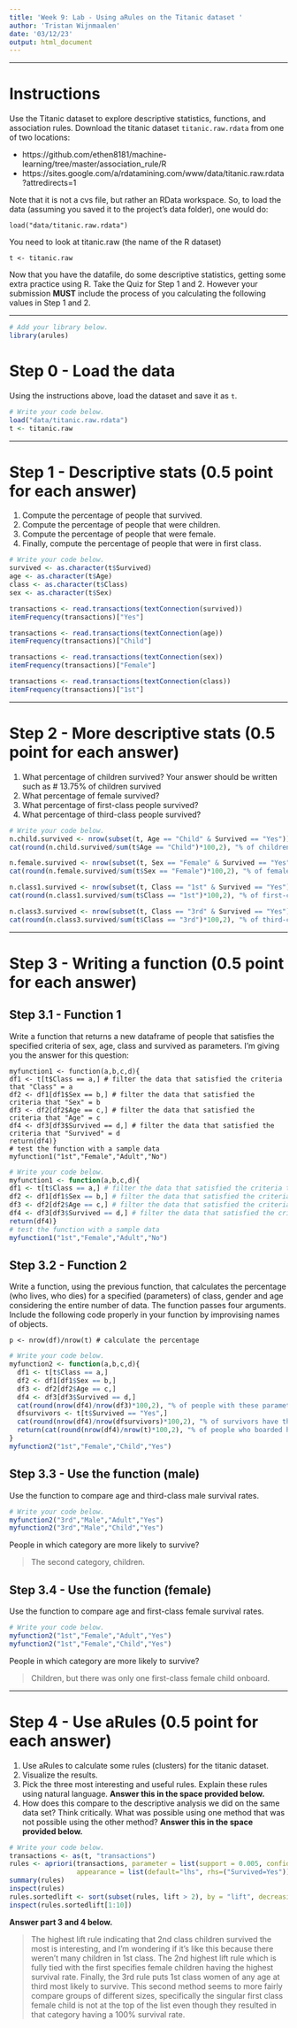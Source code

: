 ```yaml
---
title: 'Week 9: Lab - Using aRules on the Titanic dataset '
author: 'Tristan Wijnmaalen'
date: '03/12/23'
output: html_document
---
```


---

# Instructions
Use the Titanic dataset to explore descriptive statistics, functions, and
association rules. Download the titanic dataset `titanic.raw.rdata` from one
of two locations:

- https://github.com/ethen8181/machine-learning/tree/master/association_rule/R
- https://sites.google.com/a/rdatamining.com/www/data/titanic.raw.rdata?attredirects=1
 
Note that it is not a cvs file, but rather an RData workspace. So, to load the 
data (assuming you saved it to the project's data folder), one would do:

``load("data/titanic.raw.rdata")``

You need to look at titanic.raw (the name of the R dataset)

``t <- titanic.raw``

Now that you have the datafile, do some descriptive statistics, getting some 
extra practice using R. Take the Quiz for Step 1 and 2. However your submission 
**MUST** include the process of you calculating the following values in Step 1 and 2.

---

```r
# Add your library below.
library(arules)


```

# Step 0 - Load the data
Using the instructions above, load the dataset and save it as `t`.

```r
# Write your code below.
load("data/titanic.raw.rdata")
t <- titanic.raw


```
---


# Step 1 - Descriptive stats (0.5 point for each answer)

1. Compute the percentage of people that survived.
2. Compute the percentage of people that were children.
3. Compute the percentage of people that were female.
4. Finally, compute the percentage of people that were in first class.

```r
# Write your code below.
survived <- as.character(t$Survived)
age <- as.character(t$Age)
class <- as.character(t$Class)
sex <- as.character(t$Sex)

transactions <- read.transactions(textConnection(survived))
itemFrequency(transactions)["Yes"]

transactions <- read.transactions(textConnection(age))
itemFrequency(transactions)["Child"]

transactions <- read.transactions(textConnection(sex))
itemFrequency(transactions)["Female"]

transactions <- read.transactions(textConnection(class))
itemFrequency(transactions)["1st"]
```

---

# Step 2 - More descriptive stats (0.5 point for each answer)


1. What percentage of children survived? Your answer should be written such as # 13.75% of children survived
2. What percentage of female survived?
3. What percentage of first-class people survived?
4. What percentage of third-class people survived?

```r
# Write your code below.
n.child.survived <- nrow(subset(t, Age == "Child" & Survived == "Yes"))
cat(round(n.child.survived/sum(t$Age == "Child")*100,2), "% of children survived\n", sep = "")

n.female.survived <- nrow(subset(t, Sex == "Female" & Survived == "Yes"))
cat(round(n.female.survived/sum(t$Sex == "Female")*100,2), "% of female survived\n", sep = "")

n.class1.survived <- nrow(subset(t, Class == "1st" & Survived == "Yes"))
cat(round(n.class1.survived/sum(t$Class == "1st")*100,2), "% of first-class survived\n", sep = "")

n.class3.survived <- nrow(subset(t, Class == "3rd" & Survived == "Yes"))
cat(round(n.class3.survived/sum(t$Class == "3rd")*100,2), "% of third-class survived\n", sep = "")
```

---

# Step 3 - Writing a function (0.5 point for each answer)

## Step 3.1 - Function 1
Write a function that returns a new dataframe of people that satisfies the 
specified criteria of sex, age, class and survived as parameters. I'm giving you 
the answer for this question:

```
myfunction1 <- function(a,b,c,d){
df1 <- t[t$Class == a,] # filter the data that satisfied the criteria that "Class" = a
df2 <- df1[df1$Sex == b,] # filter the data that satisfied the criteria that "Sex" = b
df3 <- df2[df2$Age == c,] # filter the data that satisfied the criteria that "Age" = c
df4 <- df3[df3$Survived == d,] # filter the data that satisfied the criteria that "Survived" = d
return(df4)}
# test the function with a sample data
myfunction1("1st","Female","Adult","No")
```

```r
# Write your code below.
myfunction1 <- function(a,b,c,d){
df1 <- t[t$Class == a,] # filter the data that satisfied the criteria that "Class" = a
df2 <- df1[df1$Sex == b,] # filter the data that satisfied the criteria that "Sex" = b
df3 <- df2[df2$Age == c,] # filter the data that satisfied the criteria that "Age" = c
df4 <- df3[df3$Survived == d,] # filter the data that satisfied the criteria that "Survived" = d
return(df4)}
# test the function with a sample data
myfunction1("1st","Female","Adult","No")


```

## Step 3.2 - Function 2
Write a function, using the previous function, that calculates the percentage 
(who lives, who dies) for a specified (parameters) of class, gender and age 
considering the entire number of data. The function passes four arguments. 
Include the following code properly in your function by improvising names of objects.

```
p <- nrow(df)/nrow(t) # calculate the percentage
```

```r
# Write your code below.
myfunction2 <- function(a,b,c,d){
  df1 <- t[t$Class == a,]
  df2 <- df1[df1$Sex == b,]
  df3 <- df2[df2$Age == c,]
  df4 <- df3[df3$Survived == d,]
  cat(round(nrow(df4)/nrow(df3)*100,2), "% of people with these parameters survived\n", sep = "")
  dfsurvivors <- t[t$Survived == "Yes",]
  cat(round(nrow(df4)/nrow(dfsurvivors)*100,2), "% of survivors have these parameters\n", sep = "")
  return(cat(round(nrow(df4)/nrow(t)*100,2), "% of people who boarded have these parameters\n", sep = ""))
}
myfunction2("1st","Female","Child","Yes")

```

## Step 3.3 - Use the function (male)
Use the function to compare age and third-class male survival rates. 

```r
# Write your code below.
myfunction2("3rd","Male","Adult","Yes")
myfunction2("3rd","Male","Child","Yes")

```
People in which category are more likely to survive? 

> The second category, children.


## Step 3.4 - Use the function (female)
Use the function to compare age and first-class female survival rates.

```r
# Write your code below.
myfunction2("1st","Female","Adult","Yes")
myfunction2("1st","Female","Child","Yes")

```
People in which category are more likely to survive? 

> Children, but there was only one first-class female child onboard. 

---

# Step 4 - Use aRules (0.5 point for each answer)

1. Use aRules to calculate some rules (clusters) for the titanic dataset.
2. Visualize the results.
3. Pick the three most interesting and useful rules. Explain these rules using natural language. **Answer this in the space provided below.**
4. How does this compare to the descriptive analysis we did on the same data set? 
Think critically. What was possible using one method that was not possible using 
the other method? **Answer this in the space provided below.**

```r
# Write your code below.
transactions <- as(t, "transactions")
rules <- apriori(transactions, parameter = list(support = 0.005, confidence = 0.5),
                 appearance = list(default="lhs", rhs=("Survived=Yes")))
summary(rules)
inspect(rules)
rules.sortedlift <- sort(subset(rules, lift > 2), by = "lift", decreasing = TRUE)
inspect(rules.sortedlift[1:10])

```

**Answer part 3 and 4 below.**

> The highest lift rule indicating that 2nd class children survived the most is interesting, and I'm wondering if it's like this because there weren't many children in 1st class. The 2nd highest lift rule which is fully tied with the first specifies female children having the highest survival rate. Finally, the 3rd rule puts 1st class women of any age at third most likely to survive. 
This second method seems to more fairly compare groups of different sizes, specifically the singular first class female child is not at the top of the list even though they resulted in that category having a 100% survival rate.


